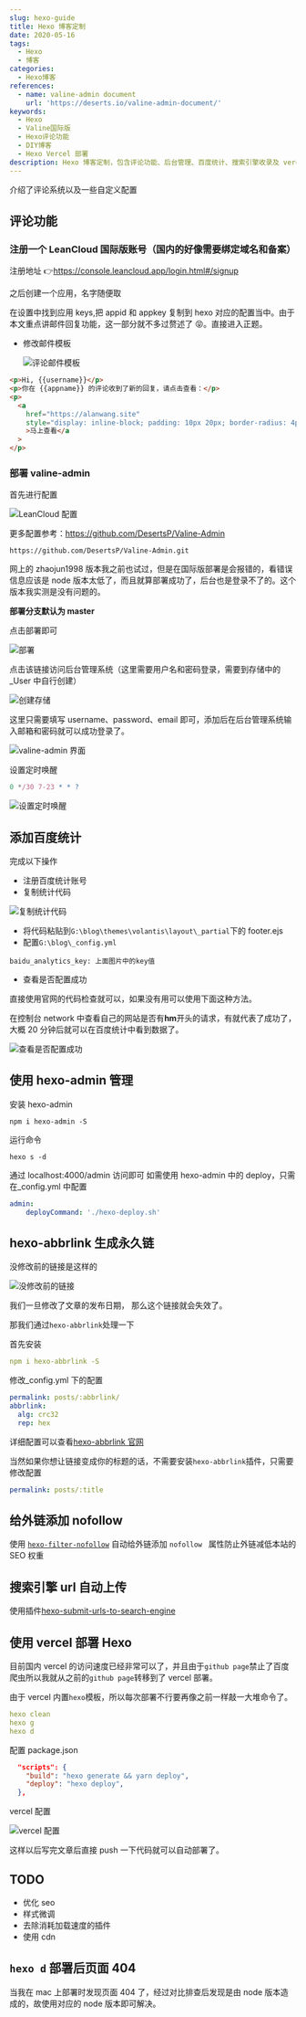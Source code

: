 ```yaml
---
slug: hexo-guide
title: Hexo 博客定制
date: 2020-05-16
tags:
  - Hexo
  - 博客
categories:
  - Hexo博客
references:
  - name: valine-admin document
    url: 'https://deserts.io/valine-admin-document/'
keywords:
  - Hexo
  - Valine国际版
  - Hexo评论功能
  - DIY博客
  - Hexo Vercel 部署
description: Hexo 博客定制，包含评论功能、后台管理、百度统计、搜索引擎收录及 vercel 部署
---
```


介绍了评论系统以及一些自定义配置

<!--truncate-->

## 评论功能

### 注册一个 LeanCloud 国际版账号（国内的好像需要绑定域名和备案）

注册地址 👉https://console.leancloud.app/login.html#/signup

之后创建一个应用，名字随便取

在设置中找到应用 keys,把 appid 和 appkey 复制到 hexo 对应的配置当中。由于本文重点讲邮件回复功能，这一部分就不多过赘述了 😝。直接进入正题。

- 修改邮件模板

  ![评论邮件模板](https://raw.githubusercontent.com/3Alan/images/master/img/image-20200516161903124.png)

```html
<p>Hi, {{username}}</p>
<p>你在 {{appname}} 的评论收到了新的回复，请点击查看：</p>
<p>
  <a
    href="https://alanwang.site"
    style="display: inline-block; padding: 10px 20px; border-radius: 4px; background-color: #3090e4; color: #fff; text-decoration: none;"
    >马上查看</a
  >
</p>
```

### 部署 valine-admin

首先进行配置

![LeanCloud 配置](https://raw.githubusercontent.com/3Alan/images/master/img/image-20200516163804087.png)

更多配置参考：https://github.com/DesertsP/Valine-Admin

```
https://github.com/DesertsP/Valine-Admin.git
```

网上的 zhaojun1998 版本我之前也试过，但是在国际版部署是会报错的，看错误信息应该是 node 版本太低了，而且就算部署成功了，后台也是登录不了的。这个版本我实测是没有问题的。

**部署分支默认为 master**

点击部署即可

![部署](https://raw.githubusercontent.com/3Alan/images/master/img/image-20200516164223578.png)

点击该链接访问后台管理系统（这里需要用户名和密码登录，需要到存储中的\_User 中自行创建）

![创建存储](https://raw.githubusercontent.com/3Alan/images/master/img/image-20200516164422299.png)

这里只需要填写 username、password、email 即可，添加后在后台管理系统输入邮箱和密码就可以成功登录了。

![valine-admin 界面](https://raw.githubusercontent.com/3Alan/images/master/img/image-20200516164630798.png)

设置定时唤醒

```js
0 */30 7-23 * * ?
```

![设置定时唤醒](https://raw.githubusercontent.com/3Alan/images/master/img/image-20200516164138651.png)

## 添加百度统计

完成以下操作

- 注册百度统计账号
- 复制统计代码

![复制统计代码](https://raw.githubusercontent.com/3Alan/images/master/img/image-20200604101820220.png)

- 将代码粘贴到`G:\blog\themes\volantis\layout\_partial`下的 footer.ejs
- 配置`G:\blog\_config.yml`

```
baidu_analytics_key: 上面图片中的key值
```

- 查看是否配置成功

直接使用官网的代码检查就可以，如果没有用可以使用下面这种方法。

在控制台 network 中查看自己的网站是否有**hm**开头的请求，有就代表了成功了，大概 20 分钟后就可以在百度统计中看到数据了。

![查看是否配置成功](https://raw.githubusercontent.com/3Alan/images/master/img/image-20200604102323835.png)

## 使用 hexo-admin 管理

安装 hexo-admin

```
npm i hexo-admin -S
```

运行命令

```
hexo s -d
```

通过 localhost:4000/admin 访问即可
如需使用 hexo-admin 中的 deploy，只需在\_config.yml 中配置

```yml
admin:
	deployCommand: './hexo-deploy.sh'
```

## hexo-abbrlink 生成永久链

没修改前的链接是这样的

![没修改前的链接](https://raw.githubusercontent.com/3Alan/images/master/img/image-20200612183542458.png)

我们一旦修改了文章的发布日期， 那么这个链接就会失效了。

那我们通过`hexo-abbrlink`处理一下

首先安装

```yml
npm i hexo-abbrlink -S
```

修改\_config.yml 下的配置

```yml
permalink: posts/:abbrlink/
abbrlink:
  alg: crc32
  rep: hex
```

详细配置可以查看[hexo-abbrlink 官网](https://github.com/rozbo/hexo-abbrlink)

当然如果你想让链接变成你的标题的话，不需要安装`hexo-abbrlink`插件，只需要修改配置

```yml
permalink: posts/:title
```

## 给外链添加 nofollow

使用 [`hexo-filter-nofollow`](https://github.com/hexojs/hexo-filter-nofollow) 自动给外链添加 `nofollow ` 属性防止外链减低本站的 SEO 权重

## 搜索引擎 url 自动上传

使用插件[hexo-submit-urls-to-search-engine](https://github.com/cjh0613/hexo-submit-urls-to-search-engine)

## 使用 vercel 部署 Hexo

目前国内 vercel 的访问速度已经非常可以了，并且由于`github page`禁止了百度爬虫所以我就从之前的`github page`转移到了 vercel 部署。

由于 vercel 内置`hexo`模板，所以每次部署不行要再像之前一样敲一大堆命令了。

```yml
hexo clean
hexo g
hexo d
```

配置 package.json

```json
  "scripts": {
    "build": "hexo generate && yarn deploy",
    "deploy": "hexo deploy",
  },
```

vercel 配置

![vercel 配置](https://raw.githubusercontent.com/3Alan/images/master/img/image-20211016103341684.png)

这样以后写完文章后直接 push 一下代码就可以自动部署了。

## TODO

- 优化 seo
- 样式微调
- 去除消耗加载速度的插件
- 使用 cdn

## `hexo d` 部署后页面 404

当我在 mac 上部署时发现页面 404 了，经过对比排查后发现是由 node 版本造成的，故使用对应的 node 版本即可解决。
